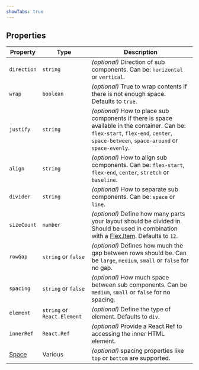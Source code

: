 ```yaml
---
showTabs: true
---
```


## Properties

| Property                                | Type                        | Description                                                                                                                                                                           |
| --------------------------------------- | --------------------------- | ------------------------------------------------------------------------------------------------------------------------------------------------------------------------------------- |
| `direction`                             | `string`                    | _(optional)_ Direction of sub components. Can be: `horizontal` or `vertical`.                                                                                                         |
| `wrap`                                  | `boolean`                   | _(optional)_ True to wrap contents if there is not enough space. Defaults to `true`.                                                                                                  |
| `justify`                               | `string`                    | _(optional)_ How to place sub components if there is space available in the container. Can be: `flex-start`, `flex-end`, `center`, `space-between`, `space-around` or `space-evenly`. |
| `align`                                 | `string`                    | _(optional)_ How to align sub components. Can be: `flex-start`, `flex-end`, `center`, `stretch` or `baseline`.                                                                        |
| `divider`                               | `string`                    | _(optional)_ How to separate sub components. Can be: `space` or `line`.                                                                                                               |
| `sizeCount`                             | `number`                    | _(optional)_ Define how many parts your layout should be divided in. Should be used in combination with a [Flex.Item](/uilib/layout/flex/item). Defaults to `12`.                     |
| `rowGap`                                | `string` or `false`         | _(optional)_ Defines how much the gap between rows should be. Can be `large`, `medium`, `small` or `false` for no gap.                                                                |
| `spacing`                               | `string` or `false`         | _(optional)_ How much space between sub components. Can be `medium`, `small` or `false` for no spacing.                                                                               |
| `element`                               | `string` or `React.Element` | _(optional)_ Define the type of element. Defaults to `div`.                                                                                                                           |
| `innerRef`                              | `React.Ref`                 | _(optional)_ Provide a React.Ref to accessing the inner HTML element.                                                                                                                 |
| [Space](/uilib/layout/space/properties) | Various                     | _(optional)_ spacing properties like `top` or `bottom` are supported.                                                                                                                 |
